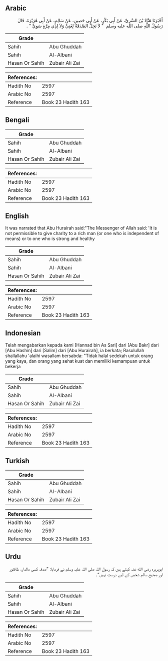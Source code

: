## Arabic


<div dir="rtl" lang="ar" style={{fontSize:'larger',backgroundColor:'#f8f9fa',padding:20}}>
أَخْبَرَنَا هَنَّادُ بْنُ السَّرِيِّ، عَنْ أَبِي بَكْرٍ، عَنْ أَبِي حَصِينٍ، عَنْ سَالِمٍ، عَنْ أَبِي هُرَيْرَةَ، قَالَ رَسُولُ اللَّهِ صلى الله عليه وسلم ‏ "‏ لاَ تَحِلُّ الصَّدَقَةُ لِغَنِيٍّ وَلاَ لِذِي مِرَّةٍ سَوِيٍّ ‏"‏ ‏.‏
</div>
<div style={{backgroundColor:'#f8f9fa',padding:20, marginBottom: 10}}><table> <thead> <tr> <th>Grade</th> <th></th> </tr> </thead> <tbody> <tr><td>Sahih</td><td>Abu Ghuddah</td></tr><tr><td>Sahih</td><td>Al-Albani</td></tr><tr><td>Hasan Or Sahih</td><td>Zubair Ali Zai</td></tr></tbody></table><table> <thead> <tr> <th>References:</th> <th></th> </tr> </thead> <tbody><tr><td>Hadith No</td><td>2597</td></tr><tr><td>Arabic No</td><td>2597</td></tr><tr><td>Reference</td><td>Book 23 Hadith 163</td></tr></tbody></table></div>

## Bengali


<div dir="ltr" lang="bn" style={{fontSize:'larger',backgroundColor:'#f8f9fa',padding:20}}>

</div>
<div style={{backgroundColor:'#f8f9fa',padding:20, marginBottom: 10}}><table> <thead> <tr> <th>Grade</th> <th></th> </tr> </thead> <tbody> <tr><td>Sahih</td><td>Abu Ghuddah</td></tr><tr><td>Sahih</td><td>Al-Albani</td></tr><tr><td>Hasan Or Sahih</td><td>Zubair Ali Zai</td></tr></tbody></table><table> <thead> <tr> <th>References:</th> <th></th> </tr> </thead> <tbody><tr><td>Hadith No</td><td>2597</td></tr><tr><td>Arabic No</td><td>2597</td></tr><tr><td>Reference</td><td>Book 23 Hadith 163</td></tr></tbody></table></div>

## English


<div dir="ltr" lang="en" style={{fontSize:'larger',backgroundColor:'#f8f9fa',padding:20}}>
It was narrated that Abu Hurairah said:"The Messenger of Allah said: 'It is not permissible to give charity to a rich man (or one who is independent of means) or to one who is strong and healthy
</div>
<div style={{backgroundColor:'#f8f9fa',padding:20, marginBottom: 10}}><table> <thead> <tr> <th>Grade</th> <th></th> </tr> </thead> <tbody> <tr><td>Sahih</td><td>Abu Ghuddah</td></tr><tr><td>Sahih</td><td>Al-Albani</td></tr><tr><td>Hasan Or Sahih</td><td>Zubair Ali Zai</td></tr></tbody></table><table> <thead> <tr> <th>References:</th> <th></th> </tr> </thead> <tbody><tr><td>Hadith No</td><td>2597</td></tr><tr><td>Arabic No</td><td>2597</td></tr><tr><td>Reference</td><td>Book 23 Hadith 163</td></tr></tbody></table></div>

## Indonesian


<div dir="ltr" lang="id" style={{fontSize:'larger',backgroundColor:'#f8f9fa',padding:20}}>
Telah mengabarkan kepada kami [Hannad bin As Sari] dari [Abu Bakr] dari [Abu Hashin] dari [Salim] dari [Abu Hurairah], ia berkata; Rasulullah shallallahu 'alaihi wasallam bersabda: "Tidak halal sedekah untuk orang yang kaya, dan orang yang sehat kuat dan memiliki kemampuan untuk bekerja
</div>
<div style={{backgroundColor:'#f8f9fa',padding:20, marginBottom: 10}}><table> <thead> <tr> <th>Grade</th> <th></th> </tr> </thead> <tbody> <tr><td>Sahih</td><td>Abu Ghuddah</td></tr><tr><td>Sahih</td><td>Al-Albani</td></tr><tr><td>Hasan Or Sahih</td><td>Zubair Ali Zai</td></tr></tbody></table><table> <thead> <tr> <th>References:</th> <th></th> </tr> </thead> <tbody><tr><td>Hadith No</td><td>2597</td></tr><tr><td>Arabic No</td><td>2597</td></tr><tr><td>Reference</td><td>Book 23 Hadith 163</td></tr></tbody></table></div>

## Turkish


<div dir="ltr" lang="tr" style={{fontSize:'larger',backgroundColor:'#f8f9fa',padding:20}}>

</div>
<div style={{backgroundColor:'#f8f9fa',padding:20, marginBottom: 10}}><table> <thead> <tr> <th>Grade</th> <th></th> </tr> </thead> <tbody> <tr><td>Sahih</td><td>Abu Ghuddah</td></tr><tr><td>Sahih</td><td>Al-Albani</td></tr><tr><td>Hasan Or Sahih</td><td>Zubair Ali Zai</td></tr></tbody></table><table> <thead> <tr> <th>References:</th> <th></th> </tr> </thead> <tbody><tr><td>Hadith No</td><td>2597</td></tr><tr><td>Arabic No</td><td>2597</td></tr><tr><td>Reference</td><td>Book 23 Hadith 163</td></tr></tbody></table></div>

## Urdu


<div dir="rtl" lang="ur" style={{fontSize:'larger',backgroundColor:'#f8f9fa',padding:20}}>
ابوہریرہ رضی الله عنہ کہتے ہیں کہ رسول اللہ صلی اللہ علیہ وسلم نے فرمایا: ”صدقہ کسی مالدار، طاقتور اور صحیح سالم شخص کے لیے درست نہیں“۔
</div>
<div style={{backgroundColor:'#f8f9fa',padding:20, marginBottom: 10}}><table> <thead> <tr> <th>Grade</th> <th></th> </tr> </thead> <tbody> <tr><td>Sahih</td><td>Abu Ghuddah</td></tr><tr><td>Sahih</td><td>Al-Albani</td></tr><tr><td>Hasan Or Sahih</td><td>Zubair Ali Zai</td></tr></tbody></table><table> <thead> <tr> <th>References:</th> <th></th> </tr> </thead> <tbody><tr><td>Hadith No</td><td>2597</td></tr><tr><td>Arabic No</td><td>2597</td></tr><tr><td>Reference</td><td>Book 23 Hadith 163</td></tr></tbody></table></div>